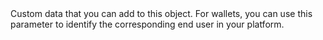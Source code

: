   

  
<ParamField body="Tag" type="string" >  
<MaxLength255Characters />     
Custom data that you can add to this object.  
For wallets, you can use this parameter to identify the corresponding end user in your platform.   

<Expandable title="properties">  

</Expandable> 
</ParamField>